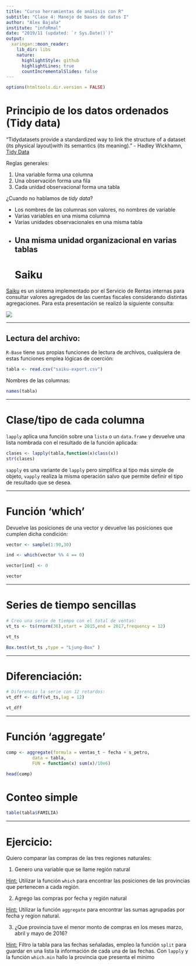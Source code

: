 ```yaml
---
title: "Curso herramientas de análisis con R"
subtitle: "Clase 4: Manejo de bases de datos I"
author: "Alex Bajaña"
institute: "infoRmal"
date: "2019/11 (updated: `r Sys.Date()`)"
output:
  xaringan::moon_reader:
    lib_dir: libs
    nature:
      highlightStyle: github
      highlightLines: true
      countIncrementalSlides: false
---
```


```r
options(htmltools.dir.version = FALSE)
```


# Principio de los datos ordenados (Tidy data)

"Tidydatasets provide a standardized way to link the structure of a dataset (its physical layout)with its semantics (its meaning)."
   -  Hadley Wickhamn, [Tidy Data](https://vita.had.co.nz/papers/tidy-data.pdf) 

Reglas generales:

1.  Una variable forma una columna
2.  Una observación forma una fila
3.  Cada unidad observacional forma una tabla

¿Cuando no hablamos de *tidy data*?

- Los nombres de las columnas son valores, no nombres de variable
- Varias variables en una misma columna
- Varias unidades observacionales en una misma tabla
- Una misma unidad organizacional en varias tablas
---
# Saiku

[Saiku](https://srienlinea.sri.gob.ec/saiku-ui/#cancel) es un sistema implementado por el Servicio de Rentas internas para consultar valores agregados de las cuentas fiscales considerando distintas agregaciones. Para esta presentación se realizó la siguiente consulta:

![](saiku.png)

---

## Lectura del archivo:

`R-Base` tiene sus propias funciones de lectura de archivos, cualquiera de estas funciones emplea lógicas de coerción:

```r
tabla <- read.csv("saiku-export.csv")
```

Nombres de las columnas:

```r
names(tabla)
```

---

# Clase/tipo de cada columna

`lapply` aplica una función sobre una `lista` o un `data.frame` y devuelve una lista nombrada con el resultado de la función aplicada:

```r
clases <- lapply(tabla,function(x)class(x))
str(clases)
```

`sapply` es una variante de `lapply` pero simplifica al tipo más simple de objeto, `vapply` realiza la misma operación salvo que permite definir el tipo de resultado que se desea.

---

# Función 'which'

Devuelve las posiciones de una vector y devuelve las posiciones que cumplen dicha condición:
```r
vector <- sample(1:90,30)

ind <- which(vector %% 4 == 0)

vector[ind] <- 0 

vector
```
---

# Series de tiempo sencillas

```r
# Creo una serie de tiempo con el total de ventas:
vt_ts <- ts(rnorm(36),start = 2015,end = 2017,frequency = 12)

vt_ts

Box.test(vt_ts ,type = "Ljung-Box" )

```

---

# Diferenciación:
```r
# Diferencio la serie con 12 retardos:
vt_dff <- diff(vt_ts,lag = 12)

vt_dff
```

---

# Función 'aggregate'

```r

comp <- aggregate(formula = ventas_t ~ fecha + s_petro,
          data = tabla,
          FUN = function(x) sum(x)/10e6)

head(comp)

```

# Conteo simple

```r
table(tabla$FAMILIA)
```


---
# Ejercicio:

Quiero comparar las compras de las tres regiones naturales: 

  1. Genero una variable que se llame región natural
  
  [Hint:]() Utilizar la función `which` para encontrar las posiciones de las provincias que pertenecen a cada región.
  
  2. Agrego las compras por fecha y región natural
  
  [Hint:]() Utilizar la función `aggregate` para encontrar las sumas agrupadas por fecha y region natural.
  
  3. ¿Que provincia tuve el menor monto de compras en los meses marzo, abril y mayo de 2016? 

  [Hint:]() Filtro la tabla para las fechas señaladas, empleo la función `split` para guardar en una lista la información de cada una de las fechas. Con `lapply` y la función `which.min` hallo la provincia que presenta el minimo  


